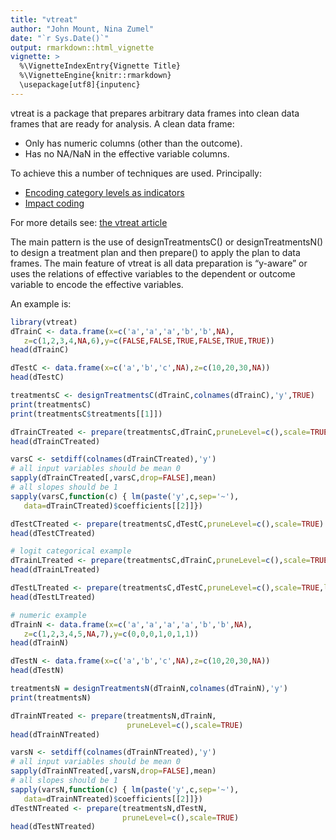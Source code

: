 ```yaml
---
title: "vtreat"
author: "John Mount, Nina Zumel"
date: "`r Sys.Date()`"
output: rmarkdown::html_vignette
vignette: >
  %\VignetteIndexEntry{Vignette Title}
  %\VignetteEngine{knitr::rmarkdown}
  \usepackage[utf8]{inputenc}
---
```


vtreat is a package that prepares arbitrary data frames into
clean data frames that are ready for analysis.  A clean data
frame:

- Only has numeric columns (other than the outcome).
- Has no NA/NaN in the effective variable columns.

To achieve this a number of techniques are used.  Principally:

- [Encoding category levels as indicators](http://www.win-vector.com/blog/2014/12/a-comment-on-preparing-data-for-classifiers/)
- [Impact coding](http://www.win-vector.com/blog/2012/07/modeling-trick-impact-coding-of-categorical-variables-with-many-levels/)

For more details see: [the vtreat article](http://www.win-vector.com/blog/2014/08/vtreat-designing-a-package-for-variable-treatment/)

The main pattern is the use of designTreatmentsC() or designTreatmentsN() to design a treatment plan and then prepare() to apply the plan to data frames.  The main feature of vtreat is all data preparation is "y-aware" or uses the relations of effective variables to the dependent or outcome variable to encode the effective variables.

An example is:

```r
library(vtreat)
dTrainC <- data.frame(x=c('a','a','a','b','b',NA),
   z=c(1,2,3,4,NA,6),y=c(FALSE,FALSE,TRUE,FALSE,TRUE,TRUE))
head(dTrainC)

dTestC <- data.frame(x=c('a','b','c',NA),z=c(10,20,30,NA))
head(dTestC)

treatmentsC <- designTreatmentsC(dTrainC,colnames(dTrainC),'y',TRUE)
print(treatmentsC)
print(treatmentsC$treatments[[1]])

dTrainCTreated <- prepare(treatmentsC,dTrainC,pruneLevel=c(),scale=TRUE)
head(dTrainCTreated)

varsC <- setdiff(colnames(dTrainCTreated),'y')
# all input variables should be mean 0
sapply(dTrainCTreated[,varsC,drop=FALSE],mean)
# all slopes should be 1
sapply(varsC,function(c) { lm(paste('y',c,sep='~'),
   data=dTrainCTreated)$coefficients[[2]]})

dTestCTreated <- prepare(treatmentsC,dTestC,pruneLevel=c(),scale=TRUE)
head(dTestCTreated)

# logit categorical example
dTrainLTreated <- prepare(treatmentsC,dTrainC,pruneLevel=c(),scale=TRUE,logitTransform=TRUE)
head(dTrainLTreated)

dTestLTreated <- prepare(treatmentsC,dTestC,pruneLevel=c(),scale=TRUE,logitTransform=TRUE)
head(dTestLTreated)

# numeric example
dTrainN <- data.frame(x=c('a','a','a','a','b','b',NA),
   z=c(1,2,3,4,5,NA,7),y=c(0,0,0,1,0,1,1))
head(dTrainN)

dTestN <- data.frame(x=c('a','b','c',NA),z=c(10,20,30,NA))
head(dTestN)

treatmentsN = designTreatmentsN(dTrainN,colnames(dTrainN),'y')
print(treatmentsN)

dTrainNTreated <- prepare(treatmentsN,dTrainN,
                          pruneLevel=c(),scale=TRUE)
head(dTrainNTreated)

varsN <- setdiff(colnames(dTrainNTreated),'y')
# all input variables should be mean 0
sapply(dTrainNTreated[,varsN,drop=FALSE],mean) 
# all slopes should be 1
sapply(varsN,function(c) { lm(paste('y',c,sep='~'),
   data=dTrainNTreated)$coefficients[[2]]}) 
dTestNTreated <- prepare(treatmentsN,dTestN,
                         pruneLevel=c(),scale=TRUE)
head(dTestNTreated)
```